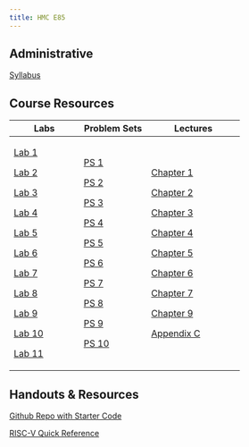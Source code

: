 ```yaml
---
title: HMC E85
---
```


## Administrative

[Syllabus](./assets/syllabus.pdf)

## Course Resources
+-----------------------------------+----------------------------------+-----------------------------------------------+
| Labs                              | Problem Sets                     | Lectures                                      |
+===================================+==================================+===============================================+
| [Lab 1](./assets/labs/Lab1.pdf)   | [PS 1](./assets/psets/ps1.pdf)   | [Chapter 1](./assets/slides/DDCArv_Ch1.pdf)   |
|                                   |                                  |                                               |
| [Lab 2](./assets/labs/Lab2.pdf)   | [PS 2](./assets/psets/ps2.pdf)   | [Chapter 2](./assets/slides/DDCArv_Ch2.pdf)   |
|                                   |                                  |                                               |
| [Lab 3](./assets/labs/Lab3.pdf)   | [PS 3](./assets/psets/ps3.pdf)   | [Chapter 3](./assets/slides/DDCArv_Ch3.pdf)   |
|                                   |                                  |                                               |
| [Lab 4](./assets/labs/Lab4.pdf)   | [PS 4](./assets/psets/ps4.pdf)   | [Chapter 4](./assets/slides/DDCArv_Ch4.pdf)   |
|                                   |                                  |                                               |
| [Lab 5](./assets/labs/Lab5.pdf)   | [PS 5](./assets/psets/ps5.pdf)   | [Chapter 5](./assets/slides/DDCArv_Ch5.pdf)   |
|                                   |                                  |                                               |
| [Lab 6](./assets/labs/Lab6.pdf)   | [PS 6](./assets/psets/ps6.pdf)   | [Chapter 6](./assets/slides/DDCArv_Ch6.pdf)   |
|                                   |                                  |                                               |
| [Lab 7](./assets/labs/Lab7.pdf)   | [PS 7](./assets/psets/ps7.pdf)   | [Chapter 7](./assets/slides/DDCArv_Ch7.pdf)   |
|                                   |                                  |                                               |
| [Lab 8](./assets/labs/Lab8.pdf)   | [PS 8](./assets/psets/ps8.pdf)   | [Chapter 9](./assets/slides/DDCArv_Ch9.pdf)   |
|                                   |                                  |                                               |
| [Lab 9](./assets/labs/Lab9.pdf)   | [PS 9](./assets/psets/ps9.pdf)   | [Appendix C](./assets/slides/DDCArv_AppC.pdf) |
|                                   |                                  |                                               |
| [Lab 10](./assets/labs/Lab10.pdf) | [PS 10](./assets/psets/ps10.pdf) |                                               |
|                                   |                                  |                                               |
| [Lab 11](./assets/labs/Lab11.pdf) |                                  |                                               |
+-----------------------------------+----------------------------------+-----------------------------------------------+

## Handouts & Resources

[Github Repo with Starter Code](https://github.com/HMC-E85/E85)

[RISC-V Quick Reference](./assets/doc/000_RISCV_summary.pdf)